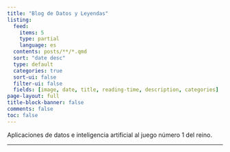 ```yaml
---
title: "Blog de Datos y Leyendas"
listing:
  feed: 
    items: 5
    type: partial
    language: es
  contents: posts/**/*.qmd
  sort: "date desc"
  type: default
  categories: true
  sort-ui: false
  filter-ui: false
  fields: [image, date, title, reading-time, description, categories]
page-layout: full
title-block-banner: false
comments: false
toc: false
---
```


Aplicaciones de datos e inteligencia artificial al juego número 1 del reino.

<hr>